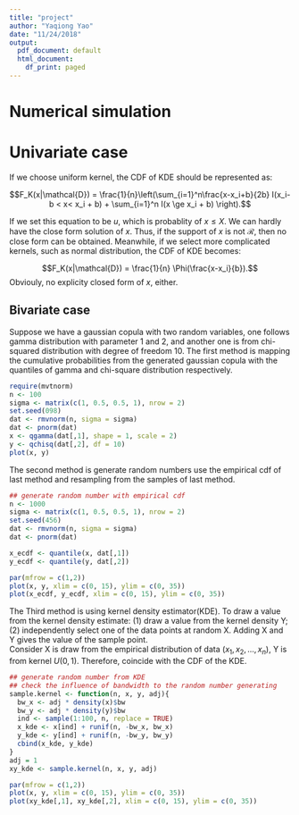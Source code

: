 ```yaml
---
title: "project"
author: "Yaqiong Yao"
date: "11/24/2018"
output:
  pdf_document: default
  html_document:
    df_print: paged
---
```


######


# Numerical simulation

# Univariate case

If we choose uniform kernel, the CDF of KDE should be represented as:

$$F_K(x|\mathcal{D}) = \frac{1}{n}\left(\sum_{i=1}^n\frac{x-x_i+b}{2b} I(x_i-b < x< x_i + b) + \sum_{i=1}^n I(x \ge x_i + b) \right).$$

If we set this equation to be $u$, which is probablity of $x \le X$. We can hardly have the close form solution of $x$. Thus, if the support of $x$ is not $\mathcal{R}$, then no close form can be obtained. Meanwhile, if we select more complicated kernels, such as normal distribution, the CDF of KDE becomes:

$$F_K(x|\mathcal{D}) = \frac{1}{n} \Phi(\frac{x-x_i}{b}).$$
Obviouly, no explicity closed form of $x$, either.






## Bivariate case

Suppose we have a gaussian copula with two random variables, one follows gamma distribution with parameter 1 and 2, and another one is from chi-squared distribution with degree of freedom 10.
The first method is mapping the cumulative probabilities from the generated gaussian copula with the quantiles of gamma and chi-square distribution respectively.
```r
require(mvtnorm)
n <- 100
sigma <- matrix(c(1, 0.5, 0.5, 1), nrow = 2)
set.seed(098)
dat <- rmvnorm(n, sigma = sigma)
dat <- pnorm(dat)
x <- qgamma(dat[,1], shape = 1, scale = 2)
y <- qchisq(dat[,2], df = 10)
plot(x, y)
```
The second method is generate random numbers use the empirical cdf of last method and resampling from the samples of last method.
```r
## generate random number with empirical cdf
n <- 1000
sigma <- matrix(c(1, 0.5, 0.5, 1), nrow = 2)
set.seed(456)
dat <- rmvnorm(n, sigma = sigma)
dat <- pnorm(dat)

x_ecdf <- quantile(x, dat[,1])
y_ecdf <- quantile(y, dat[,2])

par(mfrow = c(1,2))
plot(x, y, xlim = c(0, 15), ylim = c(0, 35))
plot(x_ecdf, y_ecdf, xlim = c(0, 15), ylim = c(0, 35))

```
The Third method is using kernel density estimator(KDE). To draw a value from the kernel density estimate: (1) draw a value from the kernel density Y; (2) independently select one of the data points at random X. Adding X and Y gives the value of the sample point.\
Consider X is draw from the empirical distribution of data $(x_1, x_2, ..., x_n)$, Y is from kernel $U(0, 1)$. Therefore,
\begin{align}
  F_{X+Y}(x) 
  &= Pr(X+Y \le x) \\
  &= \sum_{i=1}^{n}Pr(X+Y \le x |X = x_i)Pr(X=X_i) \\
  &= \sum_{i=1}^{n}Pr(x_i+Y \le x)Pr(X=X_i) \\
  &= \frac{1}{n}\sum_{i=1}^{n}Pr(Y \le x - xi)\\
  &= \frac{1}{n}\sum_{i=1}^{n}F_K(x-x_i)
\end{align}
coincide with the CDF of the KDE.

```r
## generate random number from KDE
## check the influence of bandwidth to the random number generating
sample.kernel <- function(n, x, y, adj){
  bw_x <- adj * density(x)$bw
  bw_y <- adj * density(y)$bw
  ind <- sample(1:100, n, replace = TRUE)
  x_kde <- x[ind] + runif(n, -bw_x, bw_x)
  y_kde <- y[ind] + runif(n, -bw_y, bw_y)
  cbind(x_kde, y_kde)
}
adj = 1
xy_kde <- sample.kernel(n, x, y, adj)

par(mfrow = c(1,2))
plot(x, y, xlim = c(0, 15), ylim = c(0, 35))
plot(xy_kde[,1], xy_kde[,2], xlim = c(0, 15), ylim = c(0, 35))
```

